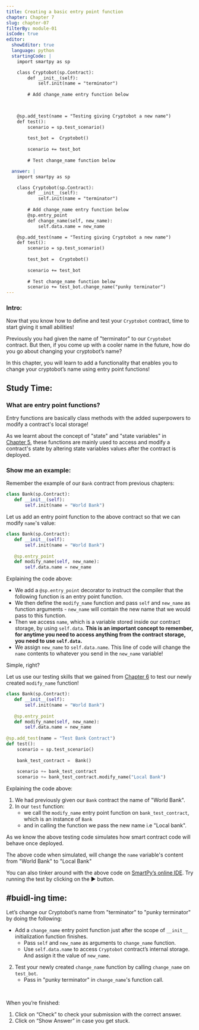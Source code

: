 ```yaml
---
title: Creating a basic entry point function
chapter: Chapter 7
slug: chapter-07
filterBy: module-01
isCode: true
editor:
  showEditor: true
  language: python
  startingCode: |
    import smartpy as sp

    class Cryptobot(sp.Contract):
        def __init__(self):
            self.init(name = "terminator")
        
        # Add change_name entry function below


            
    @sp.add_test(name = "Testing giving Cryptobot a new name")
    def test():
        scenario = sp.test_scenario()
        
        test_bot =  Cryptobot()
        
        scenario += test_bot
        
        # Test change_name function below

  answer: |  
    import smartpy as sp

    class Cryptobot(sp.Contract):
        def __init__(self):
            self.init(name = "terminator")
    
        # Add change_name entry function below
        @sp.entry_point
        def change_name(self, new_name):
            self.data.name = new_name

    @sp.add_test(name = "Testing giving Cryptobot a new name")
    def test():
        scenario = sp.test_scenario()
       
        test_bot =  Cryptobot()
       
        scenario += test_bot
       
        # Test change_name function below
        scenario += test_bot.change_name("punky terminator")
---
```


### Intro: 

Now that you know how to define and test your `Cryptobot` contract, time to start giving it small abilities!

Previously you had given the name of <span class="string-highlight">"terminator"</span> to our `Cryptobot` contract. But then, if you come up with a cooler name in the future, how do you go about changing your cryptobot’s name? 

In this chapter, you will learn to add a functionality that enables you to change your cryptobot’s name using entry point functions!  


## Study Time: 

### What are entry point functions? 

Entry functions are basically class methods with the added superpowers to modify a contract's local storage! 

As we learnt about the concept of <span class="string-highlight">"state"</span> and <span class="string-highlight">"state variables"</span> in <br /> [Chapter 5](/tezos/academy/module-01/chapter-05), these functions are mainly used to access and modify a contract's state by altering state variables values after the contract is deployed. 

### Show me an example: 

Remember the example of our `Bank` contract from previous chapters:


```python
class Bank(sp.Contract):
   def __init__(self):
       self.init(name = "World Bank")
```

Let us add an entry point function to the above contract so that we can modify `name`'s value:

```python
class Bank(sp.Contract):
   def __init__(self):
       self.init(name = "World Bank")
   
   @sp.entry_point
   def modify_name(self, new_name):
       self.data.name = new_name
```

Explaining the code above:

* We add a `@sp.entry_point` decorator to instruct the compiler that the following function is an entry point function.
* We then define the `modify_name` function and pass `self` and `new_name` as function arguments - `new_name` will contain the new name that we would pass to this function.
* Then we access `name`, which is a variable stored inside our contract storage, by using `self.data`. **This is an important concept to remember, for anytime you need to access anything from the contract storage, you need to use `self.data`.**
* We assign `new_name` to `self.data.name`. This line of code will change the `name` contents to whatever you send in the `new_name` variable! 

Simple, right? 

Let us use our testing skills that we gained from [Chapter 6](/tezos/academy/module-01/chapter-06) to test our newly created `modify_name` function! 


```python
class Bank(sp.Contract):
   def __init__(self):
       self.init(name = "World Bank")
   
   @sp.entry_point
   def modify_name(self, new_name):
       self.data.name = new_name
    
@sp.add_test(name = "Test Bank Contract")
def test():
    scenario = sp.test_scenario()
 
    bank_test_contract =  Bank()
    
    scenario += bank_test_contract
    scenario += bank_test_contract.modify_name("Local Bank")
```

Explaining the code above:

1. We had previously given our `Bank` contract the name of "World Bank". 
2. In our `test` function: 
   * we call the `modify_name` entry point function on `bank_test_contract`, which is an instance of `Bank`
   * and in calling the function we pass the new name i.e <span class="string-highlight">"Local bank"</span>. 

As we know the above testing code simulates how smart contract code will behave once deployed. 

The above code when simulated, will change the `name` variable's content from "World Bank" to "Local Bank"


You can also tinker around with the above code on [SmartPy’s online IDE](https://smartpy.io/ide?code=eJyNUkFq5DAQvPsVRXKZYYMfEBjIJtc9LuSodKT2RKzcMpImYfL6SO1xbEIWYrBBcndVV3X5cYqpII@UynQGZeSp62ygnHFP8m@Xp_4hSklky_62A@B4gDFefDFmlzkM83V72qlvf3ZCI@OAq8eYglOgq32rau9dheSKeDZT9FIWzDE6P5xN61TYG0yUaMwr_PVM4KgQfMYps0OJIGu5TmsvUyKXmOjIPZa@tZ@P_YrR65CJB04sFQLlhaF3r5Q8PQdWKHZrv5fsHWvhVzrEQXWutF@IDhc9vfCbqtS6ruuaH@ScKZxX4_7Wg@Jhcb8a2GzSqosn2bLUUWNtqBjtj1mudvvuU_o1HhmDTxXRJqbCINQh0DblKfj36mNVVqi6sOoaUhwRTwlPbYwnaCYu6p7rjc5rPssPmPOy5f0trnkleGO4FKd68JtF1eVHZch@PAUqPorKA8urT1FGntOx6vx1@IZ6Q_hAIXg56oI2eYLGDRo3DCexM1WEfSE5zkv_AVG_jeiyxbasP9FS2KQc__18AI8cFc4-). Try running the test by clicking on the ▶️ button. 


## #buidl-ing time:

Let’s change our Cryptobot’s name from <span class="string-highlight">"terminator"</span> to <span class="string-highlight">"punky terminator"</span> by doing the following: 

* Add a `change_name` entry point function just after the scope of `__init__` initialization function finishes. 
     * Pass `self` and `new_name` as arguments to `change_name` function. 
     * Use `self.data.name` to access `Cryptobot` contract’s internal storage. And assign it the value of `new_name`. 

2. Test your newly created `change_name` function by calling `change_name` on `test_bot`. 
      * Pass in <span class="string-highlight">"punky terminator"</span> in `change_name`'s function call. 


<br />

When you’re finished:

1. Click on “Check” to check your submission with the correct answer.
2. Click on “Show Answer” in case you get stuck.